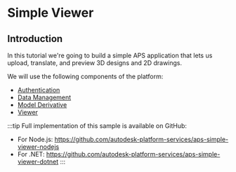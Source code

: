 
# Simple Viewer

## Introduction

In this tutorial we're going to build a simple APS application that lets us
upload, translate, and preview 3D designs and 2D drawings.

<ResponsiveVideo src={PreviewUrl} />

We will use the following components of the platform:

- [Authentication](https://forge.autodesk.com/en/docs/oauth/v2/developers_guide/overview)
- [Data Management](https://forge.autodesk.com/en/docs/data/v2/developers_guide/overview)
- [Model Derivative](https://forge.autodesk.com/en/docs/model-derivative/v2/developers_guide/overview)
- [Viewer](https://forge.autodesk.com/en/docs/viewer/v7/developers_guide/overview)

:::tip
Full implementation of this sample is available on GitHub:
- For Node.js: https://github.com/autodesk-platform-services/aps-simple-viewer-nodejs
- For .NET: https://github.com/autodesk-platform-services/aps-simple-viewer-dotnet
:::
